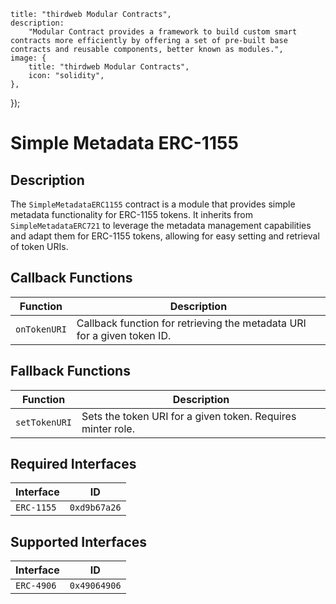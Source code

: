 

    title: "thirdweb Modular Contracts",
    description:
        "Modular Contract provides a framework to build custom smart contracts more efficiently by offering a set of pre-built base contracts and reusable components, better known as modules.",
    image: {
        title: "thirdweb Modular Contracts",
        icon: "solidity",
    },
});

# Simple Metadata ERC-1155

## Description

The `SimpleMetadataERC1155` contract is a module that provides simple metadata functionality for ERC-1155 tokens. It inherits from `SimpleMetadataERC721` to leverage the metadata management capabilities and adapt them for ERC-1155 tokens, allowing for easy setting and retrieval of token URIs.

## Callback Functions

| Function      | Description                                                                |
|---------------|----------------------------------------------------------------------------|
| `onTokenURI`  | Callback function for retrieving the metadata URI for a given token ID.    |

## Fallback Functions

| Function         | Description                                                                             |
|------------------|-----------------------------------------------------------------------------------------|
| `setTokenURI`    | Sets the token URI for a given token. Requires minter role.                              |

## Required Interfaces

| Interface  | ID          |
|------------|-------------|
| `ERC-1155` | `0xd9b67a26`|

## Supported Interfaces

| Interface  | ID          |
|------------|-------------|
| `ERC-4906` | `0x49064906`|

